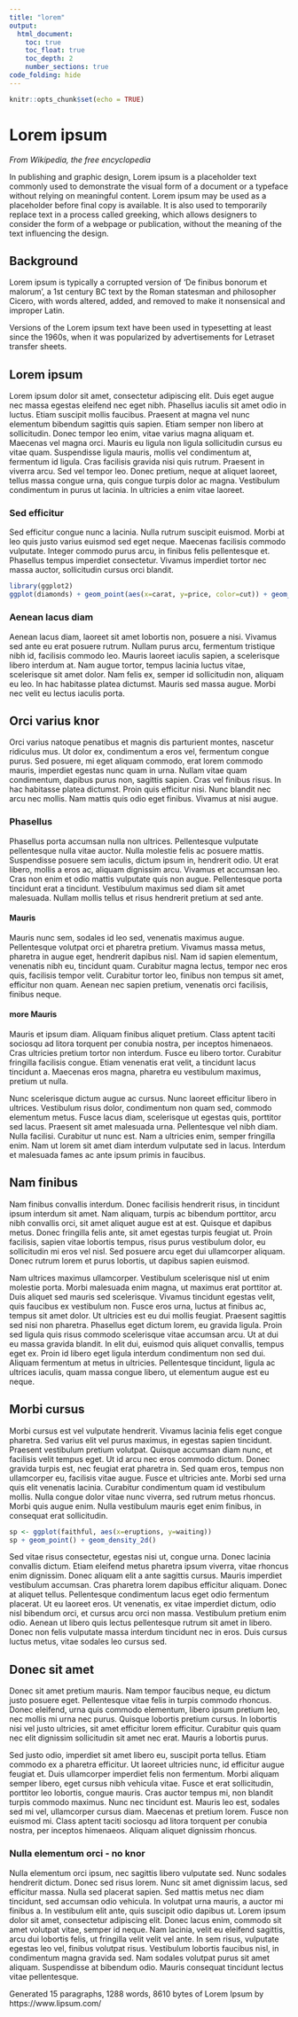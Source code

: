 ```yaml
---
title: "lorem"
output:
  html_document:
    toc: true
    toc_float: true
    toc_depth: 2
    number_sections: true
code_folding: hide
---
```


```r
knitr::opts_chunk$set(echo = TRUE)
```

# Lorem ipsum

_From Wikipedia, the free encyclopedia_

In publishing and graphic design, Lorem ipsum is a placeholder text commonly used to demonstrate the visual form of a document or a typeface without relying on meaningful content. Lorem ipsum may be used as a placeholder before final copy is available. It is also used to temporarily replace text in a process called greeking, which allows designers to consider the form of a webpage or publication, without the meaning of the text influencing the design.

## Background
Lorem ipsum is typically a corrupted version of 'De finibus bonorum et malorum', a 1st century BC text by the Roman statesman and philosopher Cicero, with words altered, added, and removed to make it nonsensical and improper Latin.

Versions of the Lorem ipsum text have been used in typesetting at least since the 1960s, when it was popularized by advertisements for Letraset transfer sheets.

## Lorem ipsum 
Lorem ipsum dolor sit amet, consectetur adipiscing elit. Duis eget augue nec massa egestas eleifend nec eget nibh. Phasellus iaculis sit amet odio in luctus. Etiam suscipit mollis faucibus. Praesent at magna vel nunc elementum bibendum sagittis quis sapien. Etiam semper non libero at sollicitudin. Donec tempor leo enim, vitae varius magna aliquam et. Maecenas vel magna orci. Mauris eu ligula non ligula sollicitudin cursus eu vitae quam. Suspendisse ligula mauris, mollis vel condimentum at, fermentum id ligula. Cras facilisis gravida nisi quis rutrum. Praesent in viverra arcu. Sed vel tempor leo. Donec pretium, neque at aliquet laoreet, tellus massa congue urna, quis congue turpis dolor ac magna. Vestibulum condimentum in purus ut lacinia. In ultricies a enim vitae laoreet.

### Sed efficitur
Sed efficitur congue nunc a lacinia. Nulla rutrum suscipit euismod. Morbi at leo quis justo varius euismod sed eget neque. Maecenas facilisis commodo vulputate. Integer commodo purus arcu, in finibus felis pellentesque et. Phasellus tempus imperdiet consectetur. Vivamus imperdiet tortor nec massa auctor, sollicitudin cursus orci blandit.

```r
library(ggplot2)
ggplot(diamonds) + geom_point(aes(x=carat, y=price, color=cut)) + geom_smooth(aes(x=carat, y=price, color=cut)) 
```


### Aenean lacus diam
Aenean lacus diam, laoreet sit amet lobortis non, posuere a nisi. Vivamus sed ante eu erat posuere rutrum. Nullam purus arcu, fermentum tristique nibh id, facilisis commodo leo. Mauris laoreet iaculis sapien, a scelerisque libero interdum at. Nam augue tortor, tempus lacinia luctus vitae, scelerisque sit amet dolor. Nam felis ex, semper id sollicitudin non, aliquam eu leo. In hac habitasse platea dictumst. Mauris sed massa augue. Morbi nec velit eu lectus iaculis porta.

## Orci varius knor
Orci varius natoque penatibus et magnis dis parturient montes, nascetur ridiculus mus. Ut dolor ex, condimentum a eros vel, fermentum congue purus. Sed posuere, mi eget aliquam commodo, erat lorem commodo mauris, imperdiet egestas nunc quam in urna. Nullam vitae quam condimentum, dapibus purus non, sagittis sapien. Cras vel finibus risus. In hac habitasse platea dictumst. Proin quis efficitur nisi. Nunc blandit nec arcu nec mollis. Nam mattis quis odio eget finibus. Vivamus at nisi augue.

### Phasellus
Phasellus porta accumsan nulla non ultrices. Pellentesque vulputate pellentesque nulla vitae auctor. Nulla molestie felis ac posuere mattis. Suspendisse posuere sem iaculis, dictum ipsum in, hendrerit odio. Ut erat libero, mollis a eros ac, aliquam dignissim arcu. Vivamus et accumsan leo. Cras non enim et odio mattis vulputate quis non augue. Pellentesque porta tincidunt erat a tincidunt. Vestibulum maximus sed diam sit amet malesuada. Nullam mollis tellus et risus hendrerit pretium at sed ante.

#### Mauris
Mauris nunc sem, sodales id leo sed, venenatis maximus augue. Pellentesque volutpat orci et pharetra pretium. Vivamus massa metus, pharetra in augue eget, hendrerit dapibus nisl. Nam id sapien elementum, venenatis nibh eu, tincidunt quam. Curabitur magna lectus, tempor nec eros quis, facilisis tempor velit. Curabitur tortor leo, finibus non tempus sit amet, efficitur non quam. Aenean nec sapien pretium, venenatis orci facilisis, finibus neque.

#### more Mauris
Mauris et ipsum diam. Aliquam finibus aliquet pretium. Class aptent taciti sociosqu ad litora torquent per conubia nostra, per inceptos himenaeos. Cras ultricies pretium tortor non interdum. Fusce eu libero tortor. Curabitur fringilla facilisis congue. Etiam venenatis erat velit, a tincidunt lacus tincidunt a. Maecenas eros magna, pharetra eu vestibulum maximus, pretium ut nulla.

Nunc scelerisque dictum augue ac cursus. Nunc laoreet efficitur libero in ultrices. Vestibulum risus dolor, condimentum non quam sed, commodo elementum metus. Fusce lacus diam, scelerisque ut egestas quis, porttitor sed lacus. Praesent sit amet malesuada urna. Pellentesque vel nibh diam. Nulla facilisi. Curabitur ut nunc est. Nam a ultricies enim, semper fringilla enim. Nam ut lorem sit amet diam interdum vulputate sed in lacus. Interdum et malesuada fames ac ante ipsum primis in faucibus.

## Nam finibus
Nam finibus convallis interdum. Donec facilisis hendrerit risus, in tincidunt ipsum interdum sit amet. Nam aliquam, turpis ac bibendum porttitor, arcu nibh convallis orci, sit amet aliquet augue est at est. Quisque et dapibus metus. Donec fringilla felis ante, sit amet egestas turpis feugiat ut. Proin facilisis, sapien vitae lobortis tempus, risus purus vestibulum dolor, eu sollicitudin mi eros vel nisl. Sed posuere arcu eget dui ullamcorper aliquam. Donec rutrum lorem et purus lobortis, ut dapibus sapien euismod.

Nam ultrices maximus ullamcorper. Vestibulum scelerisque nisl ut enim molestie porta. Morbi malesuada enim magna, ut maximus erat porttitor at. Duis aliquet sed mauris sed scelerisque. Vivamus tincidunt egestas velit, quis faucibus ex vestibulum non. Fusce eros urna, luctus at finibus ac, tempus sit amet dolor. Ut ultricies est eu dui mollis feugiat. Praesent sagittis sed nisi non pharetra. Phasellus eget dictum lorem, eu gravida ligula. Proin sed ligula quis risus commodo scelerisque vitae accumsan arcu. Ut at dui eu massa gravida blandit. In elit dui, euismod quis aliquet convallis, tempus eget ex. Proin id libero eget ligula interdum condimentum non sed dui. Aliquam fermentum at metus in ultricies. Pellentesque tincidunt, ligula ac ultrices iaculis, quam massa congue libero, ut elementum augue est eu neque.

## Morbi cursus 
Morbi cursus est vel vulputate hendrerit. Vivamus lacinia felis eget congue pharetra. Sed varius elit vel purus maximus, in egestas sapien tincidunt. Praesent vestibulum pretium volutpat. Quisque accumsan diam nunc, et facilisis velit tempus eget. Ut id arcu nec eros commodo dictum. Donec gravida turpis est, nec feugiat erat pharetra in. Sed quam eros, tempus non ullamcorper eu, facilisis vitae augue. Fusce et ultricies ante. Morbi sed urna quis elit venenatis lacinia. Curabitur condimentum quam id vestibulum mollis. Nulla congue dolor vitae nunc viverra, sed rutrum metus rhoncus. Morbi quis augue enim. Nulla vestibulum mauris eget enim finibus, in consequat erat sollicitudin.

```r
sp <- ggplot(faithful, aes(x=eruptions, y=waiting)) 
sp + geom_point() + geom_density_2d()
```


Sed vitae risus consectetur, egestas nisi ut, congue urna. Donec lacinia convallis dictum. Etiam eleifend metus pharetra ipsum viverra, vitae rhoncus enim dignissim. Donec aliquam elit a ante sagittis cursus. Mauris imperdiet vestibulum accumsan. Cras pharetra lorem dapibus efficitur aliquam. Donec at aliquet tellus. Pellentesque condimentum lacus eget odio fermentum placerat. Ut eu laoreet eros. Ut venenatis, ex vitae imperdiet dictum, odio nisl bibendum orci, et cursus arcu orci non massa. Vestibulum pretium enim odio. Aenean ut libero quis lectus pellentesque rutrum sit amet in libero. Donec non felis vulputate massa interdum tincidunt nec in eros. Duis cursus luctus metus, vitae sodales leo cursus sed.

## Donec sit amet
Donec sit amet pretium mauris. Nam tempor faucibus neque, eu dictum justo posuere eget. Pellentesque vitae felis in turpis commodo rhoncus. Donec eleifend, urna quis commodo elementum, libero ipsum pretium leo, nec mollis mi urna nec purus. Quisque lobortis pretium cursus. In lobortis nisi vel justo ultricies, sit amet efficitur lorem efficitur. Curabitur quis quam nec elit dignissim sollicitudin sit amet nec erat. Mauris a lobortis purus.

Sed justo odio, imperdiet sit amet libero eu, suscipit porta tellus. Etiam commodo ex a pharetra efficitur. Ut laoreet ultricies nunc, id efficitur augue feugiat et. Duis ullamcorper imperdiet felis non fermentum. Morbi aliquam semper libero, eget cursus nibh vehicula vitae. Fusce et erat sollicitudin, porttitor leo lobortis, congue mauris. Cras auctor tempus mi, non blandit turpis commodo maximus. Nunc nec tincidunt est. Mauris leo est, sodales sed mi vel, ullamcorper cursus diam. Maecenas et pretium lorem. Fusce non euismod mi. Class aptent taciti sociosqu ad litora torquent per conubia nostra, per inceptos himenaeos. Aliquam aliquet dignissim rhoncus.

### Nulla elementum orci - no knor
Nulla elementum orci ipsum, nec sagittis libero vulputate sed. Nunc sodales hendrerit dictum. Donec sed risus lorem. Nunc sit amet dignissim lacus, sed efficitur massa. Nulla sed placerat sapien. Sed mattis metus nec diam tincidunt, sed accumsan odio vehicula. In volutpat urna mauris, a auctor mi finibus a. In vestibulum elit ante, quis suscipit odio dapibus ut. Lorem ipsum dolor sit amet, consectetur adipiscing elit. Donec lacus enim, commodo sit amet volutpat vitae, semper id neque. Nam lacinia, velit eu eleifend sagittis, arcu dui lobortis felis, ut fringilla velit velit vel ante. In sem risus, vulputate egestas leo vel, finibus volutpat risus. Vestibulum lobortis faucibus nisl, in condimentum magna gravida sed. Nam sodales volutpat purus sit amet aliquam. Suspendisse at bibendum odio. Mauris consequat tincidunt lectus vitae pellentesque.

Generated 15 paragraphs, 1288 words, 8610 bytes of Lorem Ipsum by https://www.lipsum.com/
